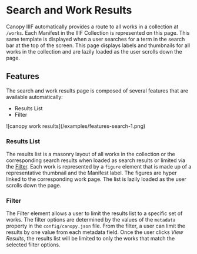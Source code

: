 
# Search and Work Results

Canopy IIIF automatically provides a route to all works in a collection at `/works`. Each Manifest in the IIIF Collection
is represented on this page. This same template is displayed when a user searches for a term in the search bar at the
top of the screen. This page displays labels and thumbnails for all works in the collection and are lazily loaded as
the user scrolls down the page.

## Features

The search and work results page is composed of several features that are available automatically:

- Results List
- Filter

<Box m="9" my="6">
  ![canopy work results](/examples/features-search-1.png)
</Box>

### Results List

The results list is a masonry layout of all works in the collection or the corresponding search results when loaded as
search results or limited via the [Filter](#Filter). Each work is represented by a `figure` element that is made up of a
representative thumbnail and the Manifest label. The figures are hyper linked to the corresponding work page. The list
is lazily loaded as the user scrolls down the page.

### Filter

The Filter element allows a user to limit the results list to a specific set of works. The filter options are determined
by the values of the `metadata` property in the `config/canopy.json` file. From the filter, a user can limit the results
by one value from each metadata field. Once the user clicks _View Results_, the results list will be limited to only
the works that match the selected filter options.
